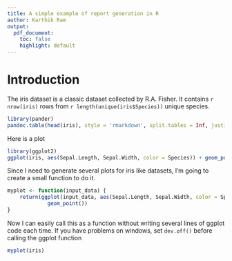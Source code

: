 ```yaml
---
title: A simple example of report generation in R
author: Karthik Ram
output:
  pdf_document:
    toc: false
    highlight: default
---  
```


# Introduction

The iris dataset is a classic dataset collected by R.A. Fisher. It contains `r nrow(iris)` rows from `r length(unique(iris$Species))` unique species.

```r
library(pander)
pandoc.table(head(iris), style = 'rmarkdown', split.tables = Inf, justify = 'left')
```

Here is a plot

```r
library(ggplot2)
ggplot(iris, aes(Sepal.Length, Sepal.Width, color = Species)) + geom_point()
```

Since I need to generate several plots for iris like datasets, I'm going to create a small function to do it.

```r
myplot <- function(input_data) {
    return(ggplot(input_data, aes(Sepal.Length, Sepal.Width, color = Species)) + 
             geom_point())
}
```

Now I can easily call this as a function without writing several lines of ggplot code each time. If you have problems on windows, set `dev.off()` before calling the ggplot function

```r
myplot(iris)
```
